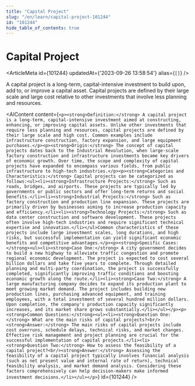 ```yaml
---
title: "Capital Project"
slug: "/en/learn/capital-project-101244"
id: "101244"
hide_table_of_contents: true
---
```



# Capital Project

<ArticleMeta id={101244} updatedAt={'2023-09-26 13:58:54'} alias={`[]`} />
<div className='border-solid border-b border-t-0 my-4 border-[var(--ifm-color-gray-300)]' />

A capital project is a long-term, capital-intensive investment to build upon, add to, or improve a capital asset. Capital projects are defined by their large scale and large cost relative to other investments that involve less planning and resources.

<AIContent content={`<p><strong>Definition:</strong> A capital project is a long-term, capital-intensive investment aimed at constructing, enhancing, or improving capital assets. Unlike other investments that require less planning and resources, capital projects are defined by their large scale and high cost. Common examples include infrastructure construction, factory expansion, and large equipment purchases.</p><p><strong>Origin:</strong> The concept of capital projects dates back to the Industrial Revolution, when large-scale factory construction and infrastructure investments became key drivers of economic growth. Over time, the scope and complexity of capital projects have expanded to encompass various fields, from public infrastructure to high-tech industries.</p><p><strong>Categories and Characteristics:</strong> Capital projects can be categorized as follows:<ul><li><strong>Infrastructure Projects:</strong> Such as roads, bridges, and airports. These projects are typically led by governments or public sectors and offer long-term returns and social benefits.</li><li><strong>Industrial Projects:</strong> Such as factory construction and production line expansion. These projects are primarily driven by businesses aiming to increase production capacity and efficiency.</li><li><strong>Technology Projects:</strong> Such as data center construction and software development. These projects often involve high-tech industries and require significant technical expertise and innovation.</li></ul>Common characteristics of these projects include large investment scales, long durations, and high risks, but successful implementation can yield significant economic benefits and competitive advantages.</p><p><strong>Specific Cases:</strong><ul><li><strong>Case One:</strong> A city government decides to build a new highway to alleviate traffic congestion and promote regional economic development. The project is expected to cost several billion dollars and take five years to complete. Through detailed planning and multi-party coordination, the project is successfully completed, significantly improving traffic conditions and boosting economic growth along the route.</li><li><strong>Case Two:</strong> A large manufacturing company decides to expand its production plant to meet growing market demand. The project includes building new production lines, purchasing advanced equipment, and training employees, with a total investment of several hundred million dollars. Upon completion, the company's production capacity significantly increases, and its market share grows substantially.</li></ul></p><p><strong>Common Questions:</strong><ul><li><strong>Question One:</strong> What are the main risks of capital projects?<br/><strong>Answer:</strong> The main risks of capital projects include cost overruns, schedule delays, technical risks, and market changes. Effective risk management and project planning are crucial for the successful implementation of capital projects.</li><li><strong>Question Two:</strong> How to assess the feasibility of a capital project?<br/><strong>Answer:</strong> Assessing the feasibility of a capital project typically involves financial analysis (such as net present value and internal rate of return), technical feasibility analysis, and market demand analysis. Considering these factors comprehensively can help decision-makers make informed investment decisions.</li></ul></p>`} id={101244} />

